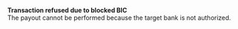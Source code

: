   
<Card title="008503" href="/development-resources/errors/codes/008503">  

 **Transaction refused due to blocked BIC**  
 The payout cannot be performed because the target bank is not authorized.  

</Card>